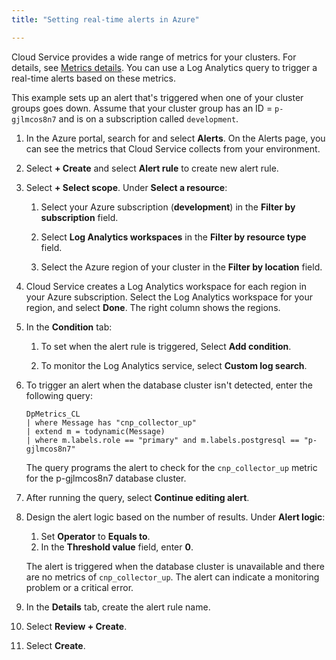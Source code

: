 ```yaml
---
title: "Setting real-time alerts in Azure"

---
```


Cloud Service provides a wide range of metrics for your clusters. For details, see [Metrics details](/biganimal/latest/using_cluster/05_monitoring_and_logging/metrics/). You can use a Log Analytics query to trigger a real-time alerts based on these metrics. 

This example sets up an alert that's triggered when one of your cluster groups goes down. Assume that your cluster group has an ID = `p-gjlmcos8n7` and is on a subscription called `development`.
 

1. In the Azure portal, search for and select **Alerts**. On the Alerts page, you can see the metrics that Cloud Service collects from your environment.

1. Select **+ Create** and select **Alert rule** to create new alert rule.

1. Select **+ Select scope**. Under **Select a resource**:
    1. Select your Azure subscription (**development**) in the **Filter by subscription** field. 

    1. Select **Log Analytics workspaces** in the **Filter by resource type** field.
    1. Select the Azure region of your cluster in the **Filter by location** field. 
    
1. Cloud Service creates a Log Analytics workspace for each region in your Azure subscription. Select the Log Analytics workspace for your region, and select **Done**. The right column shows the regions.

1. In the **Condition** tab: 
   1. To set when the alert rule is triggered, Select **Add condition**. 

   1. To monitor the Log Analytics service, select **Custom log search**.

1. To trigger an alert when the database cluster isn't detected, enter the following query:

    ```text
    DpMetrics_CL
    | where Message has "cnp_collector_up"
    | extend m = todynamic(Message)
    | where m.labels.role == "primary" and m.labels.postgresql == "p-gjlmcos8n7"
    ```
     The query programs the alert to check for the `cnp_collector_up` metric for the p-gjlmcos8n7 database cluster. 

1. After running the query, select **Continue editing alert**.

1. Design the alert logic based on the number of results. Under **Alert logic**:
    1. Set **Operator** to **Equals to**. 
    1. In the **Threshold value** field, enter **0**.

     The alert is triggered when the database cluster is unavailable and there are no metrics of `cnp_collector_up`. The alert can indicate a monitoring problem or a critical error.

1. In the **Details** tab, create the alert rule name.

1. Select **Review + Create**.

1. Select **Create**.
